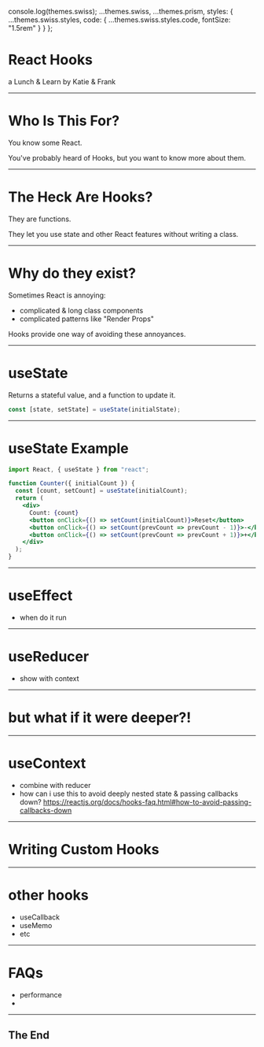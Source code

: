 console.log(themes.swiss);
  ...themes.swiss,
  ...themes.prism,
  styles: {
    ...themes.swiss.styles,
    code: {
      ...themes.swiss.styles.code,
      fontSize: "1.5rem"
    }
  }
};

# React Hooks

a Lunch & Learn
by Katie & Frank

---

# Who Is This For?

You know some React.

You've probably heard of Hooks, but you want to know more about them.

---

# The Heck Are Hooks?

They are functions.

They let you use state and other React features without writing a class.

---

# Why do they exist?

Sometimes React is annoying:

- complicated & long class components
- complicated patterns like "Render Props"

Hooks provide one way of avoiding these annoyances.

---

# useState

Returns a stateful value, and a function to update it.

```jsx
const [state, setState] = useState(initialState);
```

---

# useState Example

```jsx
import React, { useState } from "react";

function Counter({ initialCount }) {
  const [count, setCount] = useState(initialCount);
  return (
    <div>
      Count: {count}
      <button onClick={() => setCount(initialCount)}>Reset</button>
      <button onClick={() => setCount(prevCount => prevCount - 1)}>-</button>
      <button onClick={() => setCount(prevCount => prevCount + 1)}>+</button>
    </div>
  );
}
```

---

# useEffect

- when do it run

---

# useReducer

- show with context

---

# but what if it were deeper?!

---

# useContext

- combine with reducer
- how can i use this to avoid deeply nested state & passing callbacks down?
  https://reactjs.org/docs/hooks-faq.html#how-to-avoid-passing-callbacks-down

---

# Writing Custom Hooks

---

# other hooks

- useCallback
- useMemo
- etc

---

# FAQs

- performance
-

---

## The End
